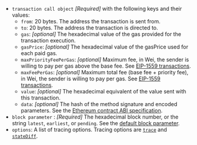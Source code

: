 - `transaction call object` _[Required]_ with the following keys and their values:
  - `from`: 20 bytes. The address the transaction is sent from.
  - `to`: 20 bytes. The address the transaction is directed to.
  - `gas`: _[optional]_ The hexadecimal value of the gas provided for the transaction execution. <!-- (Did not quite get what this means. Commenting out to avoid confusion for now.) `eth_call` consumes zero gas, but this parameter may be needed by some executions. -->
  - `gasPrice`: _[optional]_ The hexadecimal value of the gasPrice used for each paid gas.
  - `maxPriorityFeePerGas`: _[optional]_ Maximum fee, in Wei, the sender is willing to pay per gas above the base fee.
    See [EIP-1559 transactions](../../../concepts/transaction-types.md#eip-1559-transactions).
  - `maxFeePerGas`: _[optional]_ Maximum total fee (base fee + priority fee), in Wei, the sender is willing to pay per gas.
    See [EIP-1559 transactions](../../concepts/transaction-types.md#eip-1559-transactions).
  - `value`: _[optional]_ The hexadecimal equivalent of the value sent with this transaction.
  - `data`: _[optional]_ The hash of the method signature and encoded parameters. See the
    [Ethereum contract ABI specification](https://docs.soliditylang.org/en/latest/abi-spec.html).
- `block parameter` : _[Required]_ The hexadecimal block number, or the string `latest`, `earliest`, or `pending`. See the
  [default block parameter](https://ethereum.org/en/developers/docs/apis/json-rpc/#default-block).
- `options`: A list of tracing options. Tracing options are [`trace`](../../ethereum/json-rpc-methods/trace-methods/index.md#trace) and [`stateDiff`](../../ethereum/json-rpc-methods/trace-methods/index.md#statediff).

